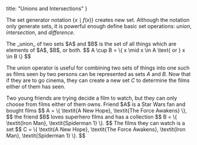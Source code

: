 
  title: "Unions and Intersections"
}

The set generator notation $\{ x \mid f(x) \}$ creates new set.
Although the notation only generate sets, it is powerful enough define basic set operations: _union_, _intersection_, and _difference_.

<Quoted>
<Definition name="Union">
  The _union_ of two sets $A$ and $B$ is the set of all things which are elements of $A$, $B$, or both.
  $$
    A \cup B = \{ x \mid x \in A \text{ or } x \in B \}
  $$
</Definition>
</Quoted>

The union operator is useful for combining two sets of things into one such as films seen by two persons can be represented as sets $A$ and $B$.
Now that if they are to go cinema, they can create a new set $C$ to determine the films either of them has seen.

<Example name="Films seen by two friends">
  Two young friends are trying decide a film to watch, but they can only choose from films either of them owns. Friend $A$ is a Star Wars fan and bought films
  $$
    A = \{ \textit{A New Hope}, \textit{The Force Awakens} \},
  $$
  the friend $B$ loves superhero films and has a collection
  $$
    B = \{ \textit{Iron Man}, \textit{Spiderman 1} \}.
  $$
  The films they can watch is a set
  $$
    C = \{ \textit{A New Hope}, \textit{The Force Awakens}, \textit{Iron Man}, \textit{Spiderman 1} \}.
  $$
</Example>

